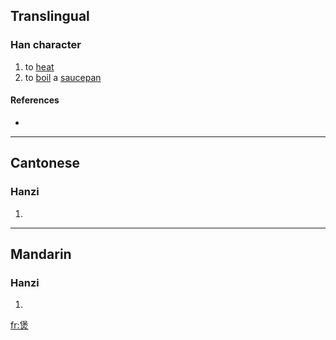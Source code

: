 ==Translingual==

===Han character===
{{Han char|rn=86|rad=火|as=09|sn=13|four=2680<sub>9</sub>|canj=人木火 (ODF)}}

# to [[heat]]
# to [[boil]] a [[saucepan]]

====References====
* {{Han ref|kx=0678.161|dkj=19260|hdz=32218.150|uh=7172|ud=29042|bh=DE73|bd=56947}}

----

==Cantonese==

===Hanzi===
{{yue-hanzi|jyut=|y=bou1}}

# {{defn|Cantonese}}

----

==Mandarin==

===Hanzi===
{{cmn-hanzi|pin=[[bào]] ([[bao4]])|wg=pao<sup>4</sup>}}

# {{defn|Mandarin}}

[[fr:煲]]